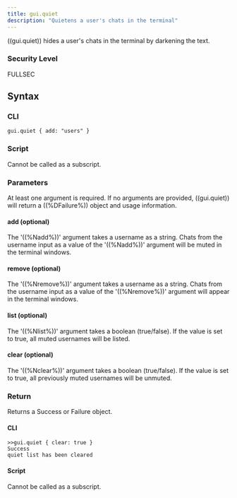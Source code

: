 ```yaml
---
title: gui.quiet
description: "Quietens a user's chats in the terminal"
---
```


((gui.quiet)) hides a user's chats in the terminal by darkening the text.

### Security Level

FULLSEC

## Syntax

### CLI

```
gui.quiet { add: "users" }
```

### Script

Cannot be called as a subscript.

### Parameters

At least one argument is required. If no arguments are provided, ((gui.quiet)) will return a ((%DFailure%)) object and usage information.

#### add (optional)

The '((%Nadd%))' argument takes a username as a string. Chats from the username input as a value of the '((%Nadd%))' argument will be muted in the terminal windows.

#### remove (optional)

The '((%Nremove%))' argument takes a username as a string. Chats from the username input as a value of the '((%Nremove%))' argument will appear in the terminal windows.

#### list (optional)

The '((%Nlist%))' argument takes a boolean (true/false). If the value is set to true, all muted usernames will be listed.

#### clear (optional)

The '((%Nclear%))' argument takes a boolean (true/false). If the value is set to true, all previously muted usernames will be unmuted.

### Return

Returns a Success or Failure object.

#### CLI

```
>>gui.quiet { clear: true }
Success
quiet list has been cleared
```

#### Script

Cannot be called as a subscript.
